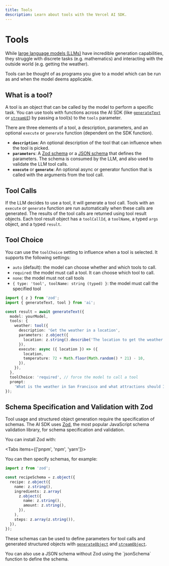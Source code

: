 ```yaml
---
title: Tools
description: Learn about tools with the Vercel AI SDK.
---
```


# Tools

While [large language models (LLMs)](/docs/foundations/overview#large-language-models) have incredible generation capabilities,
they struggle with discrete tasks (e.g. mathematics) and interacting with the outside world (e.g. getting the weather).

Tools can be thought of as programs you give to a model which can be run as and when the model deems applicable.

## What is a tool?

A tool is an object that can be called by the model to perform a specific task.
You can use tools with functions across the AI SDK (like [`generateText`](/docs/reference/ai-sdk-core/generate-text) or [`streamUI`](/docs/reference/ai-sdk-rsc/stream-ui)) by passing a tool(s) to the `tools` parameter.

There are three elements of a tool, a description, parameters, and an optional `execute` or `generate` function (dependent on the SDK function).

- **`description`**: An optional description of the tool that can influence when the tool is picked.
- **`parameters`**: A [Zod schema](/docs/foundations/tools#schema-specification-and-validation-with-zod) or a [JSON schema](/docs/reference/ai-sdk-core/json-schema) that defines the parameters. The schema is consumed by the LLM, and also used to validate the LLM tool calls.
- **`execute`** or **`generate`**: An optional async or generator function that is called with the arguments from the tool call.

## Tool Calls

If the LLM decides to use a tool, it will generate a tool call.
Tools with an `execute` or `generate` function are run automatically when these calls are generated.
The results of the tool calls are returned using tool result objects.
Each tool result object has a `toolCallId`, a `toolName`, a typed `args` object, and a typed `result`.

## Tool Choice

You can use the `toolChoice` setting to influence when a tool is selected.
It supports the following settings:

- `auto` (default): the model can choose whether and which tools to call.
- `required`: the model must call a tool. It can choose which tool to call.
- `none`: the model must not call tools
- `{ type: 'tool', toolName: string (typed) }`: the model must call the specified tool

```ts highlight="18"
import { z } from 'zod';
import { generateText, tool } from 'ai';

const result = await generateText({
  model: yourModel,
  tools: {
    weather: tool({
      description: 'Get the weather in a location',
      parameters: z.object({
        location: z.string().describe('The location to get the weather for'),
      }),
      execute: async ({ location }) => ({
        location,
        temperature: 72 + Math.floor(Math.random() * 21) - 10,
      }),
    }),
  },
  toolChoice: 'required', // force the model to call a tool
  prompt:
    'What is the weather in San Francisco and what attractions should I visit?',
});
```

## Schema Specification and Validation with Zod

Tool usage and structured object generation require the specification of schemas.
The AI SDK uses [Zod](https://zod.dev/), the most popular JavaScript schema validation library, for schema specification and validation.

You can install Zod with:

<Tabs items={['pnpm', 'npm', 'yarn']}>
  <Tab>
    <Snippet text="pnpm install zod" dark />
  </Tab>
  <Tab>
    <Snippet text="npm install zod" dark />
  </Tab>
  <Tab>
    <Snippet text="yarn add zod" dark />
  </Tab>
</Tabs>

You can then specify schemas, for example:

```ts
import z from 'zod';

const recipeSchema = z.object({
  recipe: z.object({
    name: z.string(),
    ingredients: z.array(
      z.object({
        name: z.string(),
        amount: z.string(),
      }),
    ),
    steps: z.array(z.string()),
  }),
});
```

These schemas can be used to define parameters for tool calls and generated structured objects with [`generateObject`](/docs/reference/ai-sdk-core/generate-object) and [`streamObject`](/docs/reference/ai-sdk-core/stream-object).

<Note>
  You can also use a JSON schema without Zod using the `jsonSchema` function to
  define the schema.
</Note>
